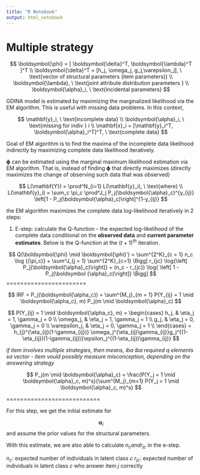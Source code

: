 ```yaml
---
title: "R Notebook"
output: html_notebook
---
```


# Multiple strategy

$$
\boldsymbol{\phi} = [ \boldsymbol{\delta}^T, \boldsymbol{\lambda}^T ]^T
\\
\boldsymbol{\delta}^T = [h_j, \omega_j, g_j,\varepsilon_j], \ \text{vector of structural parameters (item parameters)}
\\
\boldsymbol{\lambda}, \ \text{joint attribute distribution parameters }
\\
\boldsymbol{\alpha}_i, \ \text{incidental parameters}
$$ 


GDINA model is estimated by maximizing the marginalized likelihood via the EM algorithm. This is useful with missing data problems. In this context, 

$$
\mathbf{y}_i, \ \text{incomplete data}
\\
\boldsymbol{\alpha}_i, \ \text{missing for indiv } i
\\
\mathbf{x}_i = [\mathbf{y}_i^T, \boldsymbol{\alpha}_i^T]^T, \ \text{complete data}
$$

Goal of EM algorithm is to find the maxima of the incomplete data likelihood indirectly by maximizing complete data likelihood iteratively.

$\boldsymbol{\phi}$ can be estimated using the marginal maximum likelihood estimation via EM algorithm. That is, instead of finding $\boldsymbol{\phi}$ that directly maximizes (directly maximizes the change of observing such data that was observed)

$$
L(\mathbf{Y}) = \prod^N_{i=1} L(\mathbf{y}_i), \ \text{where}
\\ 
L(\mathbf{y}_i) = \sum_c \pi_c \prod^J_j P_j(\boldsymbol{\alpha}_c)^{y_{ij}}
\left[1 - P_j(\boldsymbol{\alpha}_c)\right]^{1-y_{ij}}
$$


the EM algorithm maximizes the complete data log-likelihood iteratively in 2 steps:

1. E-step: calculate the Q-function - the expected log-likelihood of the complete data conditional on the **observed data** and **current parameter estimates**. Below is the Q-function at the $(t+1)^{th}$ iteration.

$$
Q(\boldsymbol{\phi} \mid \boldsymbol{\phi}') 
= \sum^{2^K}_{c = 1} n_c \log {(\pi_c)} +
\sum^J_{j = 1} \sum^{2^K}_{c=1} 
\Bigg[ r_{jc} \log{\left[ P_j(\boldsymbol{\alpha}_c)\right]}  +
(n_c - r_{jc}) \log{ \left[ 1 - P_j(\boldsymbol {\alpha}_c)\right]}
\Bigg]
$$
=======================


$$
IRF = P_j(\boldsymbol{\alpha_c}) = \sum^{M_j}_{m = 1} P(Y_{ij} = 1 \mid \boldsymbol{\alpha_c}, m) P_j(m \mid \boldsymbol{\alpha}_c)
$$

$$
P(Y_{ij} = 1 \mid \boldsymbol{\alpha_c}, m) = \begin{cases}
    h_j,            & \eta_j = 1, \gamma_j = 0 \\
    \omega_j,       & \eta_j = 1, \gamma_j = 1 \\
    g_j,            & \eta_j = 0, \gamma_j = 0 \\
    \varepsilon_j,  & \eta_j = 0, \gamma_j = 1 \\
  \end{cases} = h_{j}^{\eta_{ij}(1-\gamma_{ij})} \omega_j^{\eta_{ij}\gamma_{ij}}g_j^{(1-\eta_{ij})(1-\gamma_{ij})}\epsilon_j^{(1-\eta_{ij})\gamma_{ij}}
$$

*if item involves multiple strategies, then means, iba iba required q elements sa vector - item vould possibly measure misconception, depending on the answering strategy*

$$
P_j(m \mid \boldsymbol{\alpha}_c) = \frac{P(Y_j = 1 \mid \boldsymbol{\alpha}_c, m)^s}{\sum^{M_j}_{m=1} P(Y_j = 1 \mid \boldsymbol{\alpha}_c, m)^s}
$$



===========================





For this step, we get the initial estimate for 

$$
\boldsymbol{\alpha}_i
$$ 
and assume the prior values for the structural parameters.

With this estimate, we are also able to calculate $n_c and r_{jc}$ in the e-step.

$n_c$: expected number of individuals in latent class $c$
$r_{jc}$: expected number of individuals in latent class $c$ who answer item $j$ correctly


